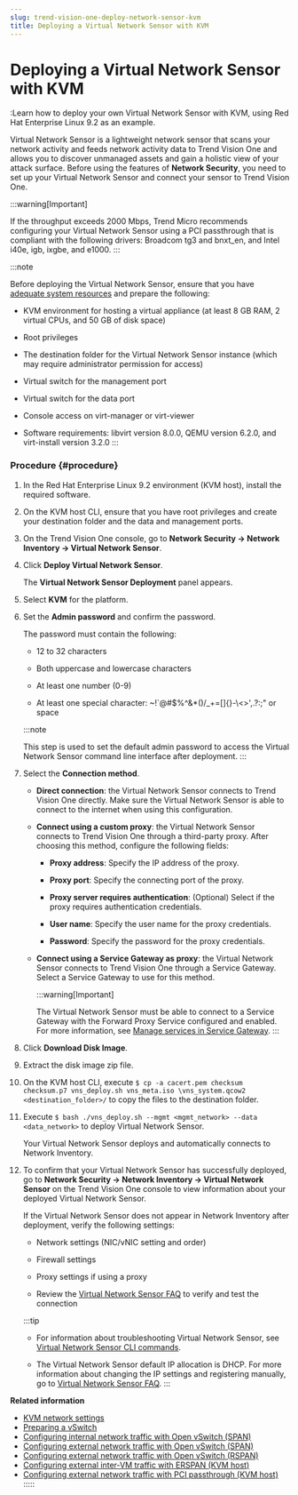 ```yaml
---
slug: trend-vision-one-deploy-network-sensor-kvm
title: Deploying a Virtual Network Sensor with KVM
---
```

# Deploying a Virtual Network Sensor with KVM

:Learn how to deploy your own Virtual Network Sensor with KVM, using Red Hat Enterprise Linux 9.2 as an example.

Virtual Network Sensor is a lightweight network sensor that scans your network activity and feeds network activity data to Trend Vision One and allows you to discover unmanaged assets and gain a holistic view of your attack surface. Before using the features of **Network Security**, you need to set up your Virtual Network Sensor and connect your sensor to Trend Vision One.

:::warning[Important]

If the throughput exceeds 2000 Mbps, Trend Micro recommends configuring your Virtual Network Sensor using a PCI passthrough that is compliant with the following drivers: Broadcom tg3 and bnxt_en, and Intel i40e, igb, ixgbe, and e1000.
:::

:::note

Before deploying the Virtual Network Sensor, ensure that you have [adequate system resources](network-sensor-sys-reqs.mdx) and prepare the following:

- KVM environment for hosting a virtual appliance (at least 8 GB RAM, 2 virtual CPUs, and 50 GB of disk space)

- Root privileges

- The destination folder for the Virtual Network Sensor instance (which may require administrator permission for access)

- Virtual switch for the management port

- Virtual switch for the data port

- Console access on virt-manager or virt-viewer

- Software requirements: libvirt version 8.0.0, QEMU version 6.2.0, and virt-install version 3.2.0
:::

### Procedure {#procedure}

1.  In the Red Hat Enterprise Linux 9.2 environment (KVM host), install the required software.

2.  On the KVM host CLI, ensure that you have root privileges and create your destination folder and the data and management ports.

3.  On the Trend Vision One console, go to **Network Security → Network Inventory → Virtual Network Sensor**.

4.  Click **Deploy Virtual Network Sensor**.

    The **Virtual Network Sensor Deployment** panel appears.

5.  Select **KVM** for the platform.

6.  Set the **Admin password** and confirm the password.

    The password must contain the following:

    - 12 to 32 characters

    - Both uppercase and lowercase characters

    - At least one number (0-9)

    - At least one special character: ~!\`@#$%^&\*()/\_+=\[\]{}-\\\<\>',.?:;" or space

    :::note

    This step is used to set the default admin password to access the Virtual Network Sensor command line interface after deployment.
    :::

7.  Select the **Connection method**.

    - **Direct connection**: the Virtual Network Sensor connects to Trend Vision One directly. Make sure the Virtual Network Sensor is able to connect to the internet when using this configuration.

    - **Connect using a custom proxy**: the Virtual Network Sensor connects to Trend Vision One through a third-party proxy. After choosing this method, configure the following fields:

      - **Proxy address**: Specify the IP address of the proxy.

      - **Proxy port**: Specify the connecting port of the proxy.

      - **Proxy server requires authentication**: (Optional) Select if the proxy requires authentication credentials.

      - **User name**: Specify the user name for the proxy credentials.

      - **Password**: Specify the password for the proxy credentials.

    - **Connect using a Service Gateway as proxy**: the Virtual Network Sensor connects to Trend Vision One through a Service Gateway. Select a Service Gateway to use for this method.

      :::warning[Important]

      The Virtual Network Sensor must be able to connect to a Service Gateway with the Forward Proxy Service configured and enabled. For more information, see [Manage services in Service Gateway](managing-services-service-gateway.mdx).
      :::

8.  Click **Download Disk Image**.

9.  Extract the disk image zip file.

10. On the KVM host CLI, execute `$ cp -a cacert.pem checksum checksum.p7 vns_deploy.sh vns_meta.iso \vns_system.qcow2 <destination_folder>/` to copy the files to the destination folder.

11. Execute `$ bash ./vns_deploy.sh --mgmt <mgmt_network> --data <data_network>` to deploy Virtual Network Sensor.

    Your Virtual Network Sensor deploys and automatically connects to Network Inventory.

12. To confirm that your Virtual Network Sensor has successfully deployed, go to **Network Security → Network Inventory → Virtual Network Sensor** on the Trend Vision One console to view information about your deployed Virtual Network Sensor.

    If the Virtual Network Sensor does not appear in Network Inventory after deployment, verify the following settings:

    - Network settings (NIC/vNIC setting and order)

    - Firewall settings

    - Proxy settings if using a proxy

    - Review the [Virtual Network Sensor FAQ](virtual-network-sensor-faqs.mdx) to verify and test the connection

    :::tip

    - For information about troubleshooting Virtual Network Sensor, see [Virtual Network Sensor CLI commands](virtual-network-sensor-cli-commands.mdx).

    - The Virtual Network Sensor default IP allocation is DHCP. For more information about changing the IP settings and registering manually, go to [Virtual Network Sensor FAQ](virtual-network-sensor-faqs.mdx).
    :::

**Related information**

- [KVM network settings](kvm-network-settings.md "After successfully deploying your Virtual Network Sensor, configure your network based on your requirements.")
- [Preparing a vSwitch](preparing-vswitch.md "Set up a vSwitch to prepare to apply recommended network settings.")
- [Configuring internal network traffic with Open vSwitch (SPAN)](internal-traffic-open-vswitch-span.md "Configure internal network traffic with the Open vSwitch using to allow Virtual Network Sensor to monitor data.")
- [Configuring external network traffic with Open vSwitch (SPAN)](network-traffic-vswitch-span.md "Configure external network traffic with the Open vSwitch using SPAN to allow Virtual Network Sensor to monitor data.")
- [Configuring external network traffic with Open vSwitch (RSPAN)](external-traffic-open-vswitch-rspan.md "Configure external network traffic with the Open vSwitch using RSPAN to allow Virtual Network Sensor to monitor data.")
- [Configuring external inter-VM traffic with ERSPAN (KVM host)](inter-vm-traffic-erspan-kvm.md "Configure network settings to allow Virtual Network Sensor to monitor data.")
- [Configuring external network traffic with PCI passthrough (KVM host)](-pci-passthrough-kvm-host.md "Configure external network traffic with a PCI passthrough to allow Virtual Network Sensor to monitor data.")
:::::

